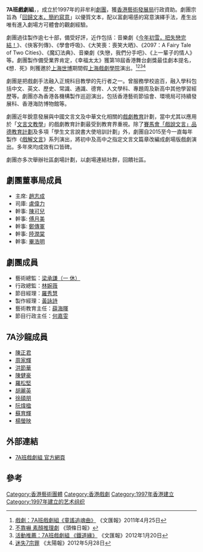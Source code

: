 '''7A班戲劇組'''，{{lang-en|'''Class 7A Drama Group Limited'''}}，成立於1997年的非牟利[[劇團|劇團]]，獲[[香港藝術發展局|香港藝術發展局]]行政資助。劇團宗旨為「[[回歸文本，簡約寫意|回歸文本，簡約寫意]]」以優質文本，配以富劇場感的寫意演繹手法，產生出唯有進入劇場方可體會的觀劇經驗。

劇團過往製作逾七十部，備受好評，近作包括：音樂劇《[[今年初雪，把失戀完結！|今年初雪，把失戀完結！]]》、《俠客列傳》、《學會呼吸》、《大笑喪：喪笑大晒》、《2097：A Fairy Tale of Two Cities》、《魔幻法典》、音樂劇《失戀，我們分手吧》、《上一輩子的情人》等。劇團製作備受業界肯定，《幸福太太》獲第18屆香港舞台劇獎最佳劇本提名，《想．死》則獲邀於[[上海世博|上海世博]]期間假[[上海戲劇學院|上海戲劇學院]]演出。<ref>[http://paper.wenweipo.com/2011/04/25/OT1104250012.htm 戲劇：7A班戲劇組《童謠追魂曲》] {{Wayback|url=http://paper.wenweipo.com/2011/04/25/OT1104250012.htm |date=20180927003906 }}《文匯報》2011年4月25日</ref><ref>[http://www.hkheadline.com/arts/arts_content.asp?contid=98646&srctype=g 不靠嚇 素顏推理劇] {{Wayback|url=http://www.hkheadline.com/arts/arts_content.asp?contid=98646&srctype=g |date=20190918220130 }}《頭條日報》</ref><ref>[http://paper.wenweipo.com/2012/01/20/YC1201200004.htm 活動推薦：7A班戲劇組 《鐵道緣》] {{Wayback|url=http://paper.wenweipo.com/2012/01/20/YC1201200004.htm |date=20160304042930 }}《文匯報》2012年1月20日</ref><ref>[http://the-sun.on.cc/cnt/lifestyle/20120528/00485_001.html 迷失7宗罪] {{Wayback|url=http://the-sun.on.cc/cnt/lifestyle/20120528/00485_001.html |date=20160304212914 }}《太陽報》2012年5月28日</ref>

劇團是把戲劇手法融入正規科目教學的先行者之一。曾服務學校逾百，融入學科包括中文、英文、歷史、常識、通識、德育、人文學科、專題周及新高中其他學習經歷等。劇團亦為香港各機構製作巡迴演出，包括香港藝術節協會、環境局可持續發展科、香港海防博物館等。

劇團近年銳意發展與中國文言文及中華文化相關的[[戲劇教育|戲劇教育]]計劃，當中尤其以應用於「[[文言文教學|文言文教學]]」的戲劇教育計劃最受到教育界重視。除了[[賽馬會「戲說文言」品德教育計劃|賽馬會「戲說文言」品德教育計劃]]及多項「學生文言說書大使培訓計劃」外，劇團自2015至今一直每年製作《[[戲解文言|戲解文言]]》系列演出，將初中及高中之指定文言文篇章改編成劇場版戲劇演出。多年來均成效有口皆碑。

劇團亦多次舉辦社區劇場計劃，以劇場連結社群，回饋社區。

==劇團董事局成員==
*主席: [[趙志成|趙志成]]
*司庫: [[盧偉力|盧偉力]]
*幹事: [[陳可兒|陳可兒]]
*幹事: [[傅月美|傅月美]]
*幹事: [[鄭傳軍|鄭傳軍]]
*幹事: [[陸潤棠|陸潤棠]]
*幹事: [[畢浩明|畢浩明]]

==劇團成員==

*藝術總監：[[梁承謙（一__休）|梁承謙（一  休）]]
*行政總監：[[林婉薇|林婉薇]]
*節目經理：[[羅秀慧|羅秀慧]]
*製作經理：[[黃詠詩|黃詠詩]]
*藝術教育主任：[[薛海暉|薛海暉]]
*節目行政主任：[[何嘉雯|何嘉雯]]

==7A沙龍成員==

*[[陳正君|陳正君]]
*[[周家輝|周家輝]]
*[[洪節華|洪節華]]
*[[陳健豪|陳健豪]]
*[[羅松堅|羅松堅]]
*[[胡麗英|胡麗英]]
*[[徐碩朋|徐碩朋]]
*[[阮煒楹|阮煒楹]]
*[[蘇育輝|蘇育輝]]
*[[楊螢映|楊螢映]]

== 外部連結 ==
*[http://www.7a.org.hk/ 7A班戲劇組 官方網頁]{{Wayback|url=http://www.7a.org.hk/ |date=20120606031335 }}

== 參考 ==
{{Reflist|2}}

[[Category:香港藝術團體|Category:香港藝術團體]]
[[Category:香港戲劇|Category:香港戲劇]]
[[Category:1997年香港建立|Category:1997年香港建立]]
[[Category:1997年建立的艺术组织|Category:1997年建立的艺术组织]]